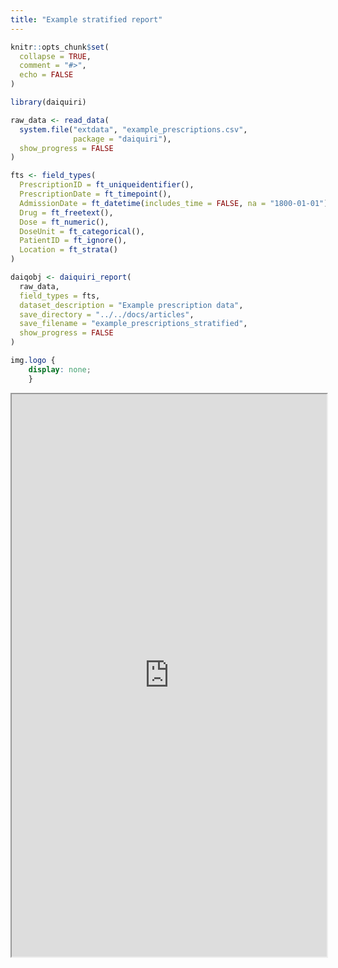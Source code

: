 ```yaml
---
title: "Example stratified report"
---
```


```r
knitr::opts_chunk$set(
  collapse = TRUE,
  comment = "#>",
  echo = FALSE
)
```

```r
library(daiquiri)
```

```r
raw_data <- read_data(
  system.file("extdata", "example_prescriptions.csv",
              package = "daiquiri"),
  show_progress = FALSE
)

fts <- field_types(
  PrescriptionID = ft_uniqueidentifier(),
  PrescriptionDate = ft_timepoint(),
  AdmissionDate = ft_datetime(includes_time = FALSE, na = "1800-01-01"),
  Drug = ft_freetext(),
  Dose = ft_numeric(),
  DoseUnit = ft_categorical(),
  PatientID = ft_ignore(),
  Location = ft_strata()
)

daiqobj <- daiquiri_report(
  raw_data,
  field_types = fts,
  dataset_description = "Example prescription data",
  save_directory = "../../docs/articles",
  save_filename = "example_prescriptions_stratified",
  show_progress = FALSE
)

```

```css
img.logo {
	display: none;
	}
```

```{=html}
<iframe src="https://ropensci.github.io/daiquiri/articles/example_prescriptions_stratified.html" width="100%" height="900">
</iframe>
```

